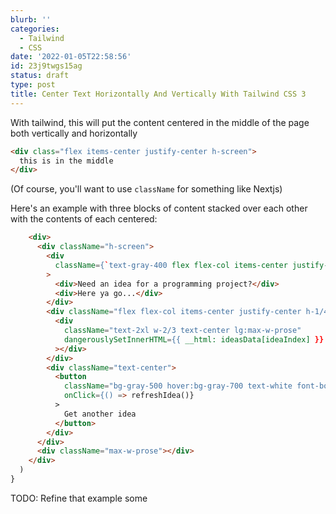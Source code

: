 ```yaml
---
blurb: ''
categories:
  - Tailwind
  - CSS
date: '2022-01-05T22:58:56'
id: 23j9twgs15ag
status: draft
type: post
title: Center Text Horizontally And Vertically With Tailwind CSS 3
---
```



With tailwind, this will put the content centered in the middle of the page both vertically and horizontally

```html
<div class="flex items-center justify-center h-screen">
  this is in the middle
</div>
```

(Of course, you'll want to use `className` for something like Nextjs)


Here's an example with three blocks of content stacked over each other with the contents of each centered:


```html
    <div>
      <div className="h-screen">
        <div
          className={`text-gray-400 flex flex-col items-center justify-center h-1/6`}
        >
          <div>Need an idea for a programming project?</div>
          <div>Here ya go...</div>
        </div>
        <div className="flex flex-col items-center justify-center h-1/4">
          <div
            className="text-2xl w-2/3 text-center lg:max-w-prose"
            dangerouslySetInnerHTML={{ __html: ideasData[ideaIndex] }}
          ></div>
        </div>
        <div className="text-center">
          <button
            className="bg-gray-500 hover:bg-gray-700 text-white font-bold py-2 px-4 rounded"
            onClick={() => refreshIdea()}
          >
            Get another idea
          </button>
        </div>
      </div>
      <div className="max-w-prose"></div>
    </div>
  )
}
```

TODO: Refine that example some


